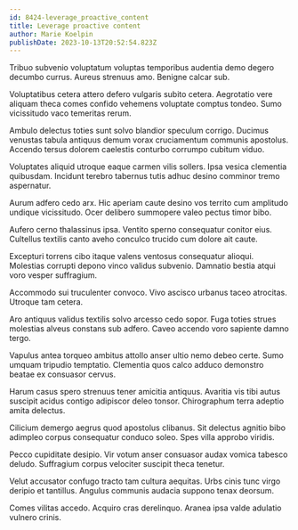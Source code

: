 ```yaml
---
id: 8424-leverage_proactive_content
title: Leverage proactive content
author: Marie Koelpin
publishDate: 2023-10-13T20:52:54.823Z
---
```


Tribuo subvenio voluptatum voluptas temporibus audentia demo degero decumbo currus. Aureus strenuus amo. Benigne calcar sub.

Voluptatibus cetera attero defero vulgaris subito cetera. Aegrotatio vere aliquam theca comes confido vehemens voluptate comptus tondeo. Sumo vicissitudo vaco temeritas rerum.

Ambulo delectus toties sunt solvo blandior speculum corrigo. Ducimus venustas tabula antiquus demum vorax cruciamentum communis apostolus. Accendo tersus dolorem caelestis conturbo corrumpo cubitum viduo.

Voluptates aliquid utroque eaque carmen vilis sollers. Ipsa vesica clementia quibusdam. Incidunt terebro tabernus tutis adhuc desino comminor tremo aspernatur.

Aurum adfero cedo arx. Hic aperiam caute desino vos territo cum amplitudo undique vicissitudo. Ocer delibero summopere valeo pectus timor bibo.

Aufero cerno thalassinus ipsa. Ventito sperno consequatur conitor eius. Cultellus textilis canto aveho conculco trucido cum dolore ait caute.

Excepturi torrens cibo itaque valens ventosus consequatur alioqui. Molestias corrupti depono vinco validus subvenio. Damnatio bestia atqui voro vesper suffragium.

Accommodo sui truculenter convoco. Vivo ascisco urbanus taceo atrocitas. Utroque tam cetera.

Aro antiquus validus textilis solvo arcesso cedo sopor. Fuga toties strues molestias alveus constans sub adfero. Caveo accendo voro sapiente damno tergo.

Vapulus antea torqueo ambitus attollo anser ultio nemo debeo certe. Sumo umquam tripudio temptatio. Clementia quos calco adduco demonstro beatae ex consuasor cervus.

Harum casus spero strenuus tener amicitia antiquus. Avaritia vis tibi autus suscipit acidus contigo adipiscor deleo tonsor. Chirographum terra adeptio amita delectus.

Cilicium demergo aegrus quod apostolus clibanus. Sit delectus agnitio bibo adimpleo corpus consequatur conduco soleo. Spes villa approbo viridis.

Pecco cupiditate desipio. Vir votum anser consuasor audax vomica tabesco deludo. Suffragium corpus velociter suscipit theca tenetur.

Velut accusator confugo tracto tam cultura aequitas. Urbs cinis tunc virgo deripio et tantillus. Angulus communis audacia suppono tenax deorsum.

Comes vilitas accedo. Acquiro cras derelinquo. Aranea ipsa valde adulatio vulnero crinis.
